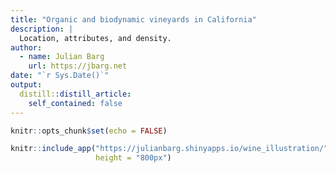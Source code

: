 ```yaml
---
title: "Organic and biodynamic vineyards in California"
description: |
  Location, attributes, and density.
author:
  - name: Julian Barg
    url: https://jbarg.net
date: "`r Sys.Date()`"
output:
  distill::distill_article:
    self_contained: false
---
```


```r
knitr::opts_chunk$set(echo = FALSE)
```

```r
knitr::include_app("https://julianbarg.shinyapps.io/wine_illustration/", 
                   height = "800px")
```
